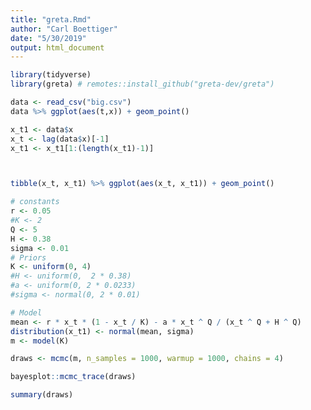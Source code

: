 ```yaml
---
title: "greta.Rmd"
author: "Carl Boettiger"
date: "5/30/2019"
output: html_document
---
```


```r
library(tidyverse)
library(greta) # remotes::install_github("greta-dev/greta")
```


```r
data <- read_csv("big.csv")
data %>% ggplot(aes(t,x)) + geom_point()
```


```r
x_t1 <- data$x
x_t <- lag(data$x)[-1]
x_t1 <- x_t1[1:(length(x_t1)-1)]



tibble(x_t, x_t1) %>% ggplot(aes(x_t, x_t1)) + geom_point()
```

```r
# constants
r <- 0.05 
#K <- 2 
Q <- 5
H <- 0.38
sigma <- 0.01
# Priors
K <- uniform(0, 4)
#H <- uniform(0,  2 * 0.38)
#a <- uniform(0, 2 * 0.0233)
#sigma <- normal(0, 2 * 0.01)

# Model
mean <- r * x_t * (1 - x_t / K) - a * x_t ^ Q / (x_t ^ Q + H ^ Q)
distribution(x_t1) <- normal(mean, sigma)
m <- model(K)
```

```r
draws <- mcmc(m, n_samples = 1000, warmup = 1000, chains = 4)
```

```r
bayesplot::mcmc_trace(draws)
```

```r
summary(draws)
```


```r
```

